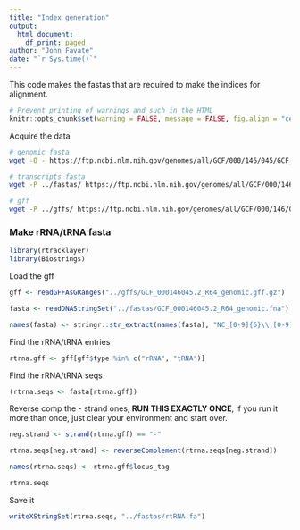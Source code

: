 ```yaml
---
title: "Index generation"
output: 
  html_document:
    df_print: paged
author: "John Favate"
date: "`r Sys.time()`"
---
```


<style type="text/css">
.main-container {
  max-width: 1500px;
  margin-left: auto;
  margin-right: auto;
}
</style>

This code makes the fastas that are required to make the indices for alignment.

```r
# Prevent printing of warnings and such in the HTML
knitr::opts_chunk$set(warning = FALSE, message = FALSE, fig.align = "center")
```

Acquire the data
```bash
# genomic fasta
wget -O - https://ftp.ncbi.nlm.nih.gov/genomes/all/GCF/000/146/045/GCF_000146045.2_R64/GCF_000146045.2_R64_genomic.fna.gz | gunzip -c > ../fastas/GCF_000146045.2_R64_genomic.fna

# transcripts fasta
wget -P ../fastas/ https://ftp.ncbi.nlm.nih.gov/genomes/all/GCF/000/146/045/GCF_000146045.2_R64/GCF_000146045.2_R64_rna.fna.gz

# gff
wget -P ../gffs/ https://ftp.ncbi.nlm.nih.gov/genomes/all/GCF/000/146/045/GCF_000146045.2_R64/GCF_000146045.2_R64_genomic.gff.gz
```

### Make rRNA/tRNA fasta

```r
library(rtracklayer)
library(Biostrings)
```

Load the gff
```r
gff <- readGFFAsGRanges("../gffs/GCF_000146045.2_R64_genomic.gff.gz")

fasta <- readDNAStringSet("../fastas/GCF_000146045.2_R64_genomic.fna")

names(fasta) <- stringr::str_extract(names(fasta), "NC_[0-9]{6}\\.[0-9]{1,2}")
```

Find the rRNA/tRNA entries
```r
rtrna.gff <- gff[gff$type %in% c("rRNA", "tRNA")]
```

Find the rRNA/tRNA seqs
```r
(rtrna.seqs <- fasta[rtrna.gff])
```

Reverse comp the - strand ones, **RUN THIS EXACTLY ONCE**, if you run it more than once, just clear your environment and start over. 
```r
neg.strand <- strand(rtrna.gff) == "-"

rtrna.seqs[neg.strand] <- reverseComplement(rtrna.seqs[neg.strand])

names(rtrna.seqs) <- rtrna.gff$locus_tag

rtrna.seqs
```

Save it
```r
writeXStringSet(rtrna.seqs, "../fastas/rtRNA.fa")
```